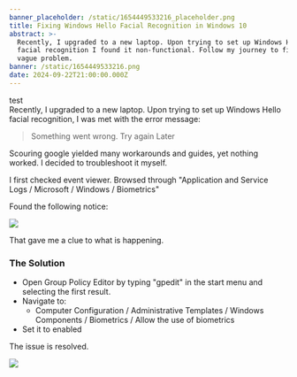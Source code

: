 ```yaml
---
banner_placeholder: /static/1654449533216_placeholder.png
title: Fixing Windows Hello Facial Recognition in Windows 10
abstract: >-
  Recently, I upgraded to a new laptop. Upon trying to set up Windows Hello
  facial recognition I found it non-functional. Follow my journey to fixing this
  vague problem.
banner: /static/1654449533216.png
date: 2024-09-22T21:00:00.000Z
---
```


test\
Recently, I upgraded to a new laptop. Upon trying to set up Windows Hello facial recognition, I was met with the error message:

> Something went wrong. Try again Later

Scouring google yielded many workarounds and guides, yet nothing worked. I decided to troubleshoot it myself.

I first checked event viewer. Browsed through "Application and Service Logs / Microsoft / Windows / Biometrics"

Found the following notice:

[![](/static/biometrics.jpg)](https://assets.tina.io/5f8cd26a-f872-46fc-8de1-3a91c79e028b/biometrics.jpg)

That gave me a clue to what is happening.

### The Solution

* Open Group Policy Editor by typing "gpedit" in the start menu and selecting the first result.
* Navigate to:
  * Computer Configuration / Administrative Templates / Windows Components / Biometrics / Allow the use of biometrics
* Set it to enabled

The issue is resolved.

![](/static/resolved.jpg)
